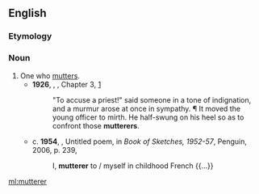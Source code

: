 ==English==

===Etymology===
{{suffix|en|mutter|er}}

===Noun===
{{en-noun}}

# One who [[mutter]]s.
#* '''1926''', {{w|Rafael Sabatini}}, ''{{w|Bellarion the Fortunate}}'', Chapter 3, [http://gutenberg.net.au/ebooks13/1304051h.html]
#*: "To accuse a priest!" said someone in a tone of indignation, and a murmur arose at once in sympathy. ¶ It moved the young officer to mirth. He half-swung on his heel so as to confront those '''mutterers'''.
#* c. '''1954''', {{w|Jack Kerouac}}, Untitled poem, in ''Book of Sketches, 1952-57'', Penguin, 2006, p. 239,
#*: I, '''mutterer''' to / myself in childhood French {{...}}

[[ml:mutterer]]